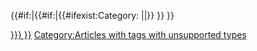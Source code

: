 {{#if:{{{type|}}}|{{#if:{{{1}}}|{{#ifexist:Category:{{{type }}} {{lcfirst:{{{1|}}} }}|[[Category:{{{type }}} {{lcfirst:{{{1|}}} }}]]|[[Category:Articles with tags with unsupported types]]}} }} }}{{DMCA|{{{1|}}}|{{{2|}}}|{{{3|}}}|{{{4|}}}|{{{5|}}}}}<noinclude>

{{Documentation|Template:Dated maintenance category/doc}}

</noinclude>